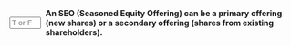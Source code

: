 ::: {.question-block}

<form onsubmit="event.preventDefault(); checkAnswerBox('q52','T')" style="display: flex; align-items: center; gap: 8px;">
<input type="text" id="q52" name="q52" maxlength="1" placeholder="T or F"
         style="width: 55px;" data-correct-answer="T" /> <label for="q52"><strong>An SEO (Seasoned Equity Offering) can be a primary offering (new shares) or a secondary offering (shares from existing shareholders).</strong></label>
</form>

<div id="feedback-q52" class="feedback" data-status="" style="display:none;">
The sentence is TRUE. A primary offering raises new capital for the company, while a secondary offering allows existing large shareholders to sell their shares to the public.
</div>
:::
